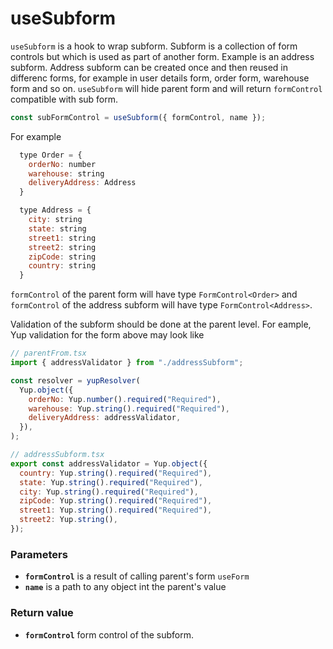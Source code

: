 # useSubform

`useSubform` is a hook to wrap subform. Subform is a collection of form controls but which is used as part of another form.
Example is an address subform. Address subform can be created once and then reused in differenc forms, for example in user details form, order form, warehouse form and so on.
`useSubform` will hide parent form and will return `formControl` compatible with sub form.

```jsx
const subFormControl = useSubform({ formControl, name });
```

For example

```jsx
  type Order = {
    orderNo: number
    warehouse: string
    deliveryAddress: Address
  }

  type Address = {
    city: string
    state: string
    street1: string
    street2: string
    zipCode: string
    country: string
  }
```

`formControl` of the parent form will have type `FormControl<Order>`
and `formControl` of the address subform will have type `FormControl<Address>`.

Validation of the subform should be done at the parent level. For eample, Yup validation for the form above may look like

```jsx
// parentFrom.tsx
import { addressValidator } from "./addressSubform";

const resolver = yupResolver(
  Yup.object({
    orderNo: Yup.number().required("Required"),
    warehouse: Yup.string().required("Required"),
    deliveryAddress: addressValidator,
  }),
);

// addressSubform.tsx
export const addressValidator = Yup.object({
  country: Yup.string().required("Required"),
  state: Yup.string().required("Required"),
  city: Yup.string().required("Required"),
  zipCode: Yup.string().required("Required"),
  street1: Yup.string().required("Required"),
  street2: Yup.string(),
});
```

### Parameters

- **`formControl`** is a result of calling parent's form `useForm`
- **`name`** is a path to any object int the parent's value

### Return value

- **`formControl`** form control of the subform.

